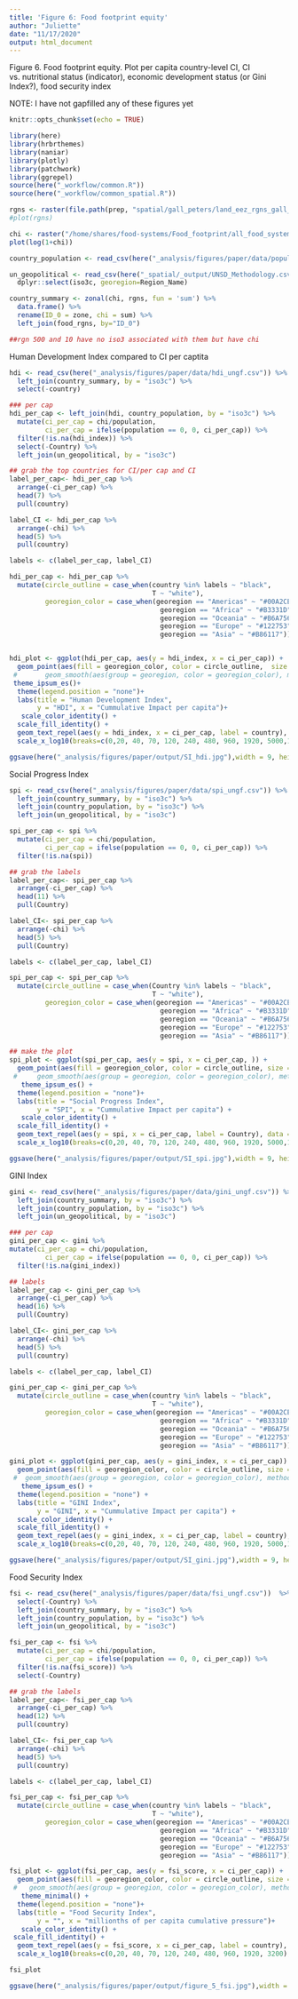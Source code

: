 ```yaml
---
title: 'Figure 6: Food footprint equity'
author: "Juliette"
date: "11/17/2020"
output: html_document
---
```


Figure 6. Food footprint equity. Plot per capita country-level CI, CI vs. nutritional status (indicator), economic development status (or Gini Index?), food security index

NOTE: I have not gapfilled any of these figures yet

```r
knitr::opts_chunk$set(echo = TRUE)

library(here)
library(hrbrthemes)
library(naniar)
library(plotly)
library(patchwork)
library(ggrepel)
source(here("_workflow/common.R"))
source(here("_workflow/common_spatial.R"))

rgns <- raster(file.path(prep, "spatial/gall_peters/land_eez_rgns_gall_peters.tif"))
#plot(rgns)

chi <- raster("/home/shares/food-systems/Food_footprint/all_food_systems/analysis/stressor_summary/equal_area/rescaled/cumulative_stress/all_systems_cumulative_stress.tif")
plot(log(1+chi))

country_population <- read_csv(here("_analysis/figures/paper/data/population_region_count_2017.csv"))

un_geopolitical <- read_csv(here("_spatial/_output/UNSD_Methodology.csv")) %>%
  dplyr::select(iso3c, georegion=Region_Name)

```

```r

country_summary <- zonal(chi, rgns, fun = 'sum') %>% 
  data.frame() %>%
  rename(ID_0 = zone, chi = sum) %>%
  left_join(food_rgns, by="ID_0")

##rgn 500 and 10 have no iso3 associated with them but have chi

```

Human Development Index compared to CI per captita
```r
hdi <- read_csv(here("_analysis/figures/paper/data/hdi_ungf.csv")) %>% 
  left_join(country_summary, by = "iso3c") %>% 
  select(-country)

### per cap
hdi_per_cap <- left_join(hdi, country_population, by = "iso3c") %>% 
  mutate(ci_per_cap = chi/population,
         ci_per_cap = ifelse(population == 0, 0, ci_per_cap)) %>% 
  filter(!is.na(hdi_index)) %>% 
  select(-Country) %>% 
  left_join(un_geopolitical, by = "iso3c")

## grab the top countries for CI/per cap and CI
label_per_cap<- hdi_per_cap %>% 
  arrange(-ci_per_cap) %>% 
  head(7) %>% 
  pull(country)

label_CI <- hdi_per_cap %>% 
  arrange(-chi) %>% 
  head(5) %>% 
  pull(country)

labels <- c(label_per_cap, label_CI)

hdi_per_cap <- hdi_per_cap %>% 
  mutate(circle_outline = case_when(country %in% labels ~ "black",
                                    T ~ "white"),
         georegion_color = case_when(georegion == "Americas" ~ "#00A2CE",
                                      georegion == "Africa" ~ "#B3331D",
                                      georegion == "Oceania" ~ "#B6A756",
                                      georegion == "Europe" ~ "#122753",
                                      georegion == "Asia" ~ "#B86117"))


hdi_plot <- ggplot(hdi_per_cap, aes(y = hdi_index, x = ci_per_cap)) +
  geom_point(aes(fill = georegion_color, color = circle_outline,  size = chi), shape = 21)+
 #       geom_smooth(aes(group = georegion, color = georegion_color), method = "lm", se = FALSE,  size = 0.5) +
 theme_ipsum_es()+
  theme(legend.position = "none")+
  labs(title = "Human Development Index",
       y = "HDI", x = "Cummulative Impact per capita")+
   scale_color_identity() +
  scale_fill_identity() +
  geom_text_repel(aes(y = hdi_index, x = ci_per_cap, label = country), data = hdi_per_cap[hdi_per_cap$country %in% labels,], size = 3) +
  scale_x_log10(breaks=c(0,20, 40, 70, 120, 240, 480, 960, 1920, 5000,13000),labels=c(0,20, 40, 70, 120, 240, 480, 960, 1920, 5000,13000))

ggsave(here("_analysis/figures/paper/output/SI_hdi.jpg"),width = 9, height = 7, dpi=300)

```



Social Progress Index
```r
spi <- read_csv(here("_analysis/figures/paper/data/spi_ungf.csv")) %>% 
  left_join(country_summary, by = "iso3c") %>% 
  left_join(country_population, by = "iso3c") %>% 
  left_join(un_geopolitical, by = "iso3c")

spi_per_cap <- spi %>% 
  mutate(ci_per_cap = chi/population,
         ci_per_cap = ifelse(population == 0, 0, ci_per_cap)) %>% 
  filter(!is.na(spi))

## grab the labels
label_per_cap<- spi_per_cap %>% 
  arrange(-ci_per_cap) %>% 
  head(11) %>% 
  pull(Country)

label_CI<- spi_per_cap %>% 
  arrange(-chi) %>% 
  head(5) %>% 
  pull(Country)

labels <- c(label_per_cap, label_CI)

spi_per_cap <- spi_per_cap %>% 
  mutate(circle_outline = case_when(Country %in% labels ~ "black",
                                    T ~ "white"),
         georegion_color = case_when(georegion == "Americas" ~ "#00A2CE",
                                      georegion == "Africa" ~ "#B3331D",
                                      georegion == "Oceania" ~ "#B6A756",
                                      georegion == "Europe" ~ "#122753",
                                      georegion == "Asia" ~ "#B86117"))

## make the plot
spi_plot <- ggplot(spi_per_cap, aes(y = spi, x = ci_per_cap, )) +
  geom_point(aes(fill = georegion_color, color = circle_outline, size = chi), shape = 21)+
 #     geom_smooth(aes(group = georegion, color = georegion_color), method = "lm", se = FALSE,  size = 0.5) +
   theme_ipsum_es() +
  theme(legend.position = "none")+
  labs(title = "Social Progress Index",
       y = "SPI", x = "Cummulative Impact per capita") +
   scale_color_identity() +
  scale_fill_identity() +
  geom_text_repel(aes(y = spi, x = ci_per_cap, label = Country), data = spi_per_cap[spi_per_cap$Country %in% labels,], size = 3)+
  scale_x_log10(breaks=c(0,20, 40, 70, 120, 240, 480, 960, 1920, 5000,13000),labels=c(0,20, 40, 70, 120, 240, 480, 960, 1920, 5000,13000))

ggsave(here("_analysis/figures/paper/output/SI_spi.jpg"),width = 9, height = 7, dpi=300)

```


GINI Index

```r
gini <- read_csv(here("_analysis/figures/paper/data/gini_ungf.csv")) %>% 
  left_join(country_summary, by = "iso3c") %>% 
  left_join(country_population, by = "iso3c") %>% 
  left_join(un_geopolitical, by = "iso3c")

### per cap
gini_per_cap <- gini %>% 
mutate(ci_per_cap = chi/population,
         ci_per_cap = ifelse(population == 0, 0, ci_per_cap)) %>% 
  filter(!is.na(gini_index))

## labels
label_per_cap <- gini_per_cap %>% 
  arrange(-ci_per_cap) %>% 
  head(16) %>% 
  pull(Country)

label_CI<- gini_per_cap %>% 
  arrange(-chi) %>% 
  head(5) %>% 
  pull(country)

labels <- c(label_per_cap, label_CI)

gini_per_cap <- gini_per_cap %>% 
  mutate(circle_outline = case_when(country %in% labels ~ "black",
                                    T ~ "white"),
         georegion_color = case_when(georegion == "Americas" ~ "#00A2CE",
                                      georegion == "Africa" ~ "#B3331D",
                                      georegion == "Oceania" ~ "#B6A756",
                                      georegion == "Europe" ~ "#122753",
                                      georegion == "Asia" ~ "#B86117"))

gini_plot <- ggplot(gini_per_cap, aes(y = gini_index, x = ci_per_cap)) +
  geom_point(aes(fill = georegion_color, color = circle_outline, size = chi), shape = 21)+
 #  geom_smooth(aes(group = georegion, color = georegion_color), method = "lm", se = FALSE,  size = 0.5) +
   theme_ipsum_es() +
  theme(legend.position = "none") + 
  labs(title = "GINI Index",
       y = "GINI", x = "Cummulative Impact per capita") +
  scale_color_identity() +
  scale_fill_identity() +
  geom_text_repel(aes(y = gini_index, x = ci_per_cap, label = country), data = gini_per_cap[gini_per_cap$country %in% labels,], size = 3)+
  scale_x_log10(breaks=c(0,20, 40, 70, 120, 240, 480, 960, 1920, 5000,13000),labels=c(0,20, 40, 70, 120, 240, 480, 960, 1920, 5000,13000))

ggsave(here("_analysis/figures/paper/output/SI_gini.jpg"),width = 9, height = 7, dpi=300)

```


Food Security Index

```r
fsi <- read_csv(here("_analysis/figures/paper/data/fsi_ungf.csv"))  %>% 
  select(-Country) %>% 
  left_join(country_summary, by = "iso3c") %>% 
  left_join(country_population, by = "iso3c") %>% 
  left_join(un_geopolitical, by = "iso3c")

fsi_per_cap <- fsi %>% 
  mutate(ci_per_cap = chi/population,
         ci_per_cap = ifelse(population == 0, 0, ci_per_cap)) %>% 
  filter(!is.na(fsi_score)) %>% 
  select(-Country)

## grab the labels
label_per_cap<- fsi_per_cap %>% 
  arrange(-ci_per_cap) %>% 
  head(12) %>% 
  pull(country)

label_CI<- fsi_per_cap %>% 
  arrange(-chi) %>% 
  head(5) %>% 
  pull(country)

labels <- c(label_per_cap, label_CI)

fsi_per_cap <- fsi_per_cap %>% 
  mutate(circle_outline = case_when(country %in% labels ~ "black",
                                    T ~ "white"),
         georegion_color = case_when(georegion == "Americas" ~ "#00A2CE",
                                      georegion == "Africa" ~ "#B3331D",
                                      georegion == "Oceania" ~ "#B6A756",
                                      georegion == "Europe" ~ "#122753",
                                      georegion == "Asia" ~ "#B86117"))

fsi_plot <- ggplot(fsi_per_cap, aes(y = fsi_score, x = ci_per_cap)) +
  geom_point(aes(fill = georegion_color, color = circle_outline, size = chi), shape= 21)+
 #   geom_smooth(aes(group = georegion, color = georegion_color), method = "lm", se = FALSE,  size = 0.5) +
   theme_minimal() +
  theme(legend.position = "none")+
  labs(title = "Food Security Index",
       y = "", x = "millionths of per capita cumulative pressure")+
   scale_color_identity() +
 scale_fill_identity() +
  geom_text_repel(aes(y = fsi_score, x = ci_per_cap, label = country), data = fsi_per_cap[fsi_per_cap$country %in% labels,], size = 4)+
  scale_x_log10(breaks=c(0,20, 40, 70, 120, 240, 480, 960, 1920, 3200),labels=c(0,20, 40, 70, 120, 240, 480, 960, 1920, 3200))

fsi_plot

ggsave(here("_analysis/figures/paper/output/figure_5_fsi.jpg"),width = 11, height = 7, dpi=300)
  
```


